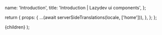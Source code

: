 


  name: 'Introduction',
  title: 'Introduction | Lazydev ui components',
};

  return {
    props: {
      ...(await serverSideTranslations(locale, ['home'])),
    },
  };
};

<PrevAndNext leftPath="#!" rightPath="/docs/theme" />


<Introduction />

  <NestedLayout name={meta.name} title={meta.title}>
    {children}
  </NestedLayout>
);


